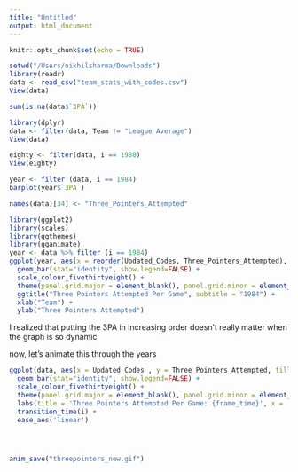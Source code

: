 ```yaml
---
title: "Untitled"
output: html_document
---
```


```r
knitr::opts_chunk$set(echo = TRUE)
```

```r
setwd("/Users/nikhilsharma/Downloads")
library(readr)
data <- read_csv("team_stats_with_codes.csv")
View(data)
```

```r
sum(is.na(data$`3PA`))
```

```r
library(dplyr)
data <- filter(data, Team != "League Average")
View(data)
```

```r
eighty <- filter(data, i == 1980)
View(eighty)
```

```r
year <- filter (data, i == 1984)
barplot(year$`3PA`)
```
```r
names(data)[34] <- "Three_Pointers_Attempted"
```

```r
library(ggplot2)
library(scales)
library(ggthemes)
library(gganimate)
year <- data %>% filter (i == 1984) 
ggplot(year, aes(x = reorder(Updated_Codes, Three_Pointers_Attempted), y = Three_Pointers_Attempted, fill = reorder(Updated_Codes, Three_Pointers_Attempted))) + 
  geom_bar(stat="identity", show.legend=FALSE) + 
  scale_colour_fivethirtyeight() + 
  theme(panel.grid.major = element_blank(), panel.grid.minor = element_blank()) + 
  ggtitle("Three Pointers Attempted Per Game", subtitle = "1984") +
  xlab("Team") +
  ylab("Three Pointers Attempted")
```

I realized that putting the 3PA in increasing order doesn't really matter when the graph is so dynamic


now, let's animate this through the years
```r
ggplot(data, aes(x = Updated_Codes , y = Three_Pointers_Attempted, fill = Updated_Codes)) + 
  geom_bar(stat="identity", show.legend=FALSE) + 
  scale_colour_fivethirtyeight() + 
  theme(panel.grid.major = element_blank(), panel.grid.minor = element_blank(), text = element_text(size=7.5)) + 
  labs(title = 'Three Pointers Attempted Per Game: {frame_time}', x = 'Team', y = 'Three Pointers Attempted') +
  transition_time(i) +
  ease_aes('linear') 




anim_save("threepointers_new.gif")
```










